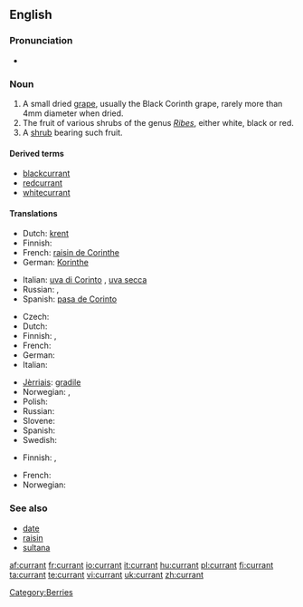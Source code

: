 ==English==

===Pronunciation===
* {{audio|en-uk-currant.ogg|Audio (UK)}}

===Noun===
{{en-noun}}

# A small dried [[grape]], usually the Black Corinth grape, rarely more than 4mm diameter when dried.
# The fruit of various shrubs of the genus ''[[Ribes]]'', either white, black or red.
# A [[shrub]] bearing such fruit.

====Derived terms====
* [[blackcurrant]]
* [[redcurrant]]
* [[whitecurrant]]

====Translations====
{{trans-top|small dried grape}}
* Dutch: [[krent]] {{f}}
* Finnish: {{t-|fi|korintti}}
* French: [[raisin de Corinthe]] {{m}}
* German: [[Korinthe]] {{f}}
{{trans-mid}}
* Italian: [[uva di Corinto]] {{f}}, [[uva secca]] {{f}}
* Russian: {{t+|ru|коринка|f|tr=korínka|sc=Cyrl}}, {{t+|ru|сабза|f|tr=sabzá|sc=Cyrl}}
* Spanish: [[pasa de Corinto]]
{{trans-bottom}}

{{trans-top|fruit}}
* Czech: {{t-|cs|rybíz|m}}
* Dutch: {{t+|nl|aalbes|f}}
* Finnish: {{t+|fi|herukka}}, {{t+|fi|viinimarja}}
* French: {{t+|fr|groseille|f}}
* German: {{t+|de|Johannisbeere|f}}
* Italian: {{t+|it|ribes}}
{{trans-mid}}
* [[Jèrriais]]: [[gradile]] {{f}}
* Norwegian: {{t-|no|rips|m}}, {{t|no|ripsbær|n}}
* Polish: {{t+|pl|porzeczka|f}}
* Russian: {{t+|ru|смородина|f|tr=smoródina|sc=Cyrl}}
* Slovene: {{t+|sl|ribez|m}}
* Spanish: {{t-|es|grosella}}
* Swedish: {{t-|sv|vinbär|n}}
{{trans-bottom}}

{{trans-top|bush}}
* Finnish: {{t+|fi|viinimarja}}, {{t|fi|viinimarjapensas}}
{{trans-mid}}
* French: {{t+|fr|groseillier|m}}
* Norwegian: {{t|no|ripsbærbusk|c}}
{{trans-bottom}}

===See also===
* [[date]]
* [[raisin]]
* [[sultana]]

[[Category:Berries]]

[[af:currant]]
[[fr:currant]]
[[io:currant]]
[[it:currant]]
[[hu:currant]]
[[pl:currant]]
[[fi:currant]]
[[ta:currant]]
[[te:currant]]
[[vi:currant]]
[[uk:currant]]
[[zh:currant]]